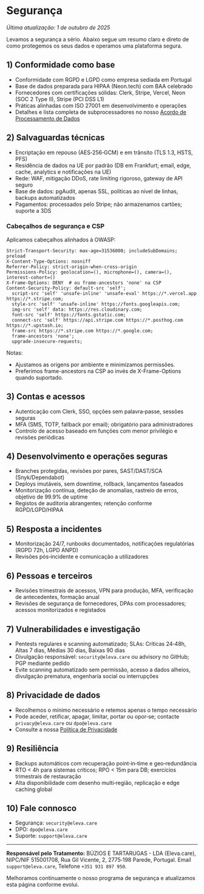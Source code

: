 # Segurança

_Última atualização: 1 de outubro de 2025_

Levamos a segurança a sério. Abaixo segue um resumo claro e direto de como protegemos os seus dados e operamos uma plataforma segura.

## 1) Conformidade como base

- Conformidade com RGPD e LGPD como empresa sediada em Portugal
- Base de dados preparada para HIPAA (Neon.tech) com BAA celebrado
- Fornecedores com certificações sólidas: Clerk, Stripe, Vercel, Neon (SOC 2 Type II), Stripe (PCI DSS L1)
- Práticas alinhadas com ISO 27001 em desenvolvimento e operações
- Detalhes e lista completa de subprocessadores no nosso [Acordo de Processamento de Dados](/pt/legal/dpa)

## 2) Salvaguardas técnicas

- Encriptação em repouso (AES‑256‑GCM) e em trânsito (TLS 1.3, HSTS, PFS)
- Residência de dados na UE por padrão (DB em Frankfurt; email, edge, cache, analytics e notificações na UE)
- Rede: WAF, mitigação DDoS, rate limiting rigoroso, gateway de API seguro
- Base de dados: pgAudit, apenas SSL, políticas ao nível de linhas, backups automatizados
- Pagamentos: processados pelo Stripe; não armazenamos cartões; suporte a 3DS

### Cabeçalhos de segurança e CSP

Aplicamos cabeçalhos alinhados à OWASP:

```
Strict-Transport-Security: max-age=31536000; includeSubDomains; preload
X-Content-Type-Options: nosniff
Referrer-Policy: strict-origin-when-cross-origin
Permissions-Policy: geolocation=(), microphone=(), camera=(), interest-cohort=()
X-Frame-Options: DENY  # ou frame-ancestors 'none' na CSP
Content-Security-Policy: default-src 'self';
  script-src 'self' 'unsafe-inline' 'unsafe-eval' https://*.vercel.app https://*.stripe.com;
  style-src 'self' 'unsafe-inline' https://fonts.googleapis.com;
  img-src 'self' data: https://res.cloudinary.com;
  font-src 'self' https://fonts.gstatic.com;
  connect-src 'self' https://api.stripe.com https://*.posthog.com https://*.upstash.io;
  frame-src https://*.stripe.com https://*.google.com;
  frame-ancestors 'none';
  upgrade-insecure-requests;
```

Notas:

- Ajustamos as origens por ambiente e minimizamos permissões.
- Preferimos frame-ancestors na CSP ao invés de X-Frame-Options quando suportado.

## 3) Contas e acessos

- Autenticação com Clerk, SSO, opções sem palavra‑passe, sessões seguras
- MFA (SMS, TOTP, fallback por email); obrigatório para administradores
- Controlo de acesso baseado em funções com menor privilégio e revisões periódicas

## 4) Desenvolvimento e operações seguras

- Branches protegidas, revisões por pares, SAST/DAST/SCA (Snyk/Dependabot)
- Deploys imutáveis, sem downtime, rollback, lançamentos faseados
- Monitorização contínua, deteção de anomalias, rastreio de erros, objetivo de 99.9% de uptime
- Registos de auditoria abrangentes; retenção conforme RGPD/LGPD/HIPAA

## 5) Resposta a incidentes

- Monitorização 24/7, runbooks documentados, notificações regulatórias (RGPD 72h, LGPD ANPD)
- Revisões pós‑incidente e comunicação a utilizadores

## 6) Pessoas e terceiros

- Revisões trimestrais de acessos, VPN para produção, MFA, verificação de antecedentes, formação anual
- Revisões de segurança de fornecedores, DPAs com processadores; acessos monitorizados e registados

## 7) Vulnerabilidades e investigação

- Pentests regulares e scanning automatizado; SLAs: Críticas 24‑48h, Altas 7 dias, Médias 30 dias, Baixas 90 dias
- Divulgação responsável: `security@eleva.care` ou advisory no GitHub; PGP mediante pedido
- Evite scanning automatizado sem permissão, acesso a dados alheios, divulgação prematura, engenharia social ou interrupções

## 8) Privacidade de dados

- Recolhemos o mínimo necessário e retemos apenas o tempo necessário
- Pode aceder, retificar, apagar, limitar, portar ou opor‑se; contacte `privacy@eleva.care` ou `dpo@eleva.care`
- Consulte a nossa [Política de Privacidade](/pt/legal/privacy)

## 9) Resiliência

- Backups automáticos com recuperação point‑in‑time e geo‑redundância
- RTO < 4h para sistemas críticos; RPO < 15m para DB; exercícios trimestrais de restauração
- Alta disponibilidade com desenho multi‑região, replicação e edge caching global

## 10) Fale connosco

- Segurança: `security@eleva.care`
- DPO: `dpo@eleva.care`
- Suporte: `support@eleva.care`

---

**Responsável pelo Tratamento:** BÚZIOS E TARTARUGAS - LDA (Eleva.care), NIPC/NIF 515001708, Rua Gil Vicente, 2, 2775‑198 Parede, Portugal. Email `support@eleva.care`, Telefone `+351 931 897 950`.

Melhoramos continuamente o nosso programa de segurança e atualizamos esta página conforme evolui.
